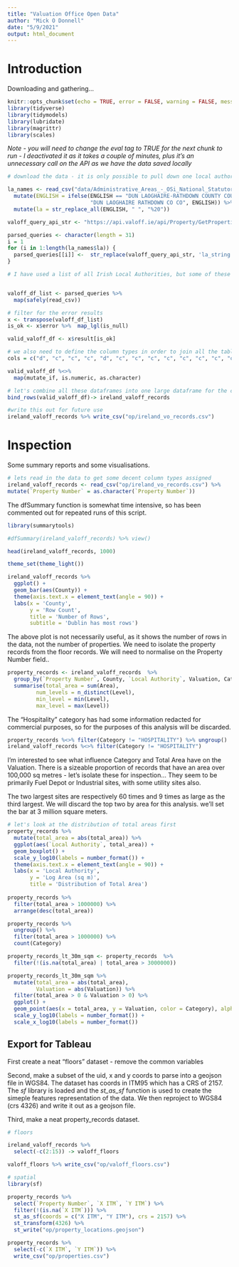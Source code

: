 ```yaml
---
title: "Valuation Office Open Data"
author: "Mick O Donnell"
date: "5/9/2021"
output: html_document
---
```


# Introduction

Downloading and gathering...

```r
knitr::opts_chunk$set(echo = TRUE, error = FALSE, warning = FALSE, message = FALSE, cache = TRUE)
library(tidyverse)
library(tidymodels)
library(lubridate)
library(magrittr)
library(scales)
```

_Note - you will need to change the eval tag to TRUE for the next chunk to run - I deactivated it as it takes a couple of minutes, plus it's an unnecessary call on the API as we have the data saved locally_

```r
# download the data - it is only possible to pull down one local authority's data at a time, so a vector of local authority names is necessary.. I've had to correct dlrcc's name manually

la_names <- read_csv("data/Administrative_Areas_-_OSi_National_Statutory_Boundaries_-_Generalised_20m.csv") %>%   select(ENGLISH) %>%
  mutate(ENGLISH = ifelse(ENGLISH == "DUN LAOGHAIRE-RATHDOWN COUNTY COUNCIL", 
                          "DUN LAOGHAIRE RATHDOWN CO CO", ENGLISH)) %>% 
  mutate(la = str_replace_all(ENGLISH, " ", "%20"))

valoff_query_api_str <- "https://api.valoff.ie/api/Property/GetProperties?Fields=*&LocalAuthority=la_string&CategorySelected=OFFICE%2CFUEL%2FDEPOT%2CLEISURE%2CINDUSTRIAL%20USES%2CHEALTH%2CHOSPITALITY%2CMINERALS%2CMISCELLANEOUS%2CRETAIL%20(SHOPS)%2CUTILITY%2CRETAIL%20(WAREHOUSE)%2CNO%20CATEGORY%20SELECTED%2CCENTRAL%20VALUATION%20LIST%2CCHECK%20CATEGORY%2CNON-LIST%2CNON-LIST%20EXEMPT&Format=csv&Download=true"

parsed_queries <- character(length = 31)
i = 1
for (i in 1:length(la_names$la)) {
  parsed_queries[[i]] <-  str_replace(valoff_query_api_str, 'la_string', la_names$la[[i]])
}

# I have used a list of all Irish Local Authorities, but some of these don't appear in the data, meaning there are empty dataframes


valoff_df_list <- parsed_queries %>% 
  map(safely(read_csv))

# filter for the error results
x <- transpose(valoff_df_list)
is_ok <- x$error %>%  map_lgl(is_null)

valid_valoff_df <- x$result[is_ok]

# we also need to define the column types in order to join all the tables
cols = c("d", "c", "c", "c", "d", "c", "c", "c", "c", "c", "c", "c", "d", "d", "d", "c", "c", "d", "d", "d")

valid_valoff_df %<>% 
  map(mutate_if, is.numeric, as.character)

# let's combine all these dataframes into one large dataframe for the country
bind_rows(valid_valoff_df)-> ireland_valoff_records

#write this out for future use
ireland_valoff_records %>% write_csv("op/ireland_vo_records.csv")
```

# Inspection

Some summary reports and some visualisations.

```r

# lets read in the data to get some decent column types assigned
ireland_valoff_records <- read_csv("op/ireland_vo_records.csv") %>% 
mutate(`Property Number` = as.character(`Property Number`))
```

The dfSummary function is somewhat time intensive, so has been commented out for repeated runs of this script.

```r
library(summarytools)

#dfSummary(ireland_valoff_records) %>% view()

head(ireland_valoff_records, 1000)

theme_set(theme_light())

ireland_valoff_records %>% 
  ggplot() +
  geom_bar(aes(County)) +
  theme(axis.text.x = element_text(angle = 90)) +
  labs(x = 'County',
       y = 'Row Count',
       title = 'Number of Rows',
       subtitle = 'Dublin has most rows')
```
The above plot is not necessarily useful, as it shows the number of rows in the data, not the number of properties. We need to isolate the property records from the floor records. We will need to normalise on the Property Number field..

```r
property_records <- ireland_valoff_records  %>% 
  group_by(`Property Number`, County, `Local Authority`, Valuation, Category, Uses, `Address 1`, `Address 2`, `Address 3`, `Address 4`, `Address 5`, `X ITM`, `Y ITM`) %>% 
  summarise(total_area = sum(Area),
         num_levels = n_distinct(Level),
         min_level = min(Level),
         max_level = max(Level))
```

The "Hospitality" category has had some information redacted for commercial purposes, so for the purposes of this analysis will be discarded.

```r
property_records %<>% filter(Category != "HOSPITALITY") %>% ungroup()
ireland_valoff_records %<>% filter(Category != "HOSPITALITY")
```

I'm interested to see what influence Category and Total Area have on the Valuation. There is a sizeable proportion of records that have an area over 100,000 sq metres - let's isolate these for inspection... They seem to be primarily Fuel Depot or Industrial sites, with some utility sites also.

The two largest sites are respectively 60 times and 9 times as large as the third largest. We will discard the top two by area for this analysis. we'll set the bar at 3 million square meters.

```r
# let's look at the distribution of total areas first
property_records %>% 
  mutate(total_area = abs(total_area)) %>% 
  ggplot(aes(`Local Authority`, total_area)) +
  geom_boxplot() +
  scale_y_log10(labels = number_format()) + 
  theme(axis.text.x = element_text(angle = 90)) +
  labs(x = 'Local Authority',
       y = 'Log Area (sq m)',
       title = 'Distribution of Total Area')
  
property_records %>% 
  filter(total_area > 1000000) %>% 
  arrange(desc(total_area))

property_records %>% 
  ungroup() %>% 
  filter(total_area > 1000000) %>% 
  count(Category)

property_records_lt_30m_sqm <- property_records  %>%
  filter(!(is.na(total_area) | total_area > 3000000))

property_records_lt_30m_sqm %>% 
  mutate(total_area = abs(total_area),
         Valuation = abs(Valuation)) %>%
  filter(total_area > 0 & Valuation > 0) %>% 
  ggplot() +
  geom_point(aes(x = total_area, y = Valuation, color = Category), alpha = 0.1) +
  scale_y_log10(labels = number_format()) +
  scale_x_log10(labels = number_format())
```

## Export for Tableau

First create a neat "floors" dataset - remove the common variables

Second, make a subset of the uid, x and y coords to parse into a geojson file in WGS84. The dataset has coords in ITM95 which has a CRS of 2157. The _sf_ library is loaded and the _st_as_sf_ function is used to create the simeple features representation of the data. We then  reproject to WGS84 (crs 4326) and write it out as a geojson file.

Third, make a neat property_records dataset.

```r
# floors

ireland_valoff_records %>% 
  select(-c(2:15)) -> valoff_floors

valoff_floors %>% write_csv("op/valoff_floors.csv")

# spatial
library(sf)

property_records %>% 
  select(`Property Number`, `X ITM`, `Y ITM`) %>%
  filter(!(is.na(`X ITM`))) %>% 
  st_as_sf(coords = c("X ITM", "Y ITM"), crs = 2157) %>% 
  st_transform(4326) %>% 
  st_write("op/property_locations.geojson")

property_records %>% 
  select(-c(`X ITM`, `Y ITM`)) %>% 
  write_csv("op/properties.csv")
```

